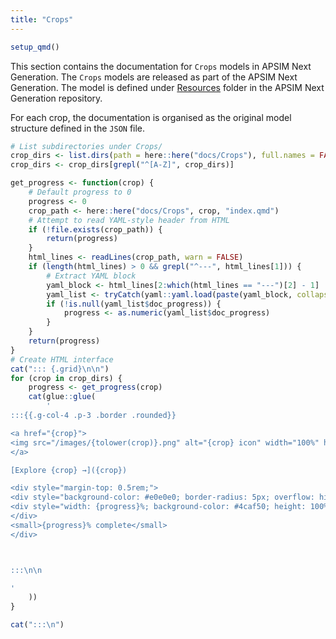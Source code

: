 ```yaml
---
title: "Crops"
---
```



```r
setup_qmd()
```



This section contains the documentation for `Crops` models in APSIM Next Generation. The `Crops` models are released as part of the APSIM Next Generation. The model is defined under [Resources](https://github.com/APSIMInitiative/ApsimX/tree/master/Models/Resources) folder in the APSIM Next Generation repository. 

For each crop, the documentation is organised as the original model structure defined in the `JSON` file.

```r
# List subdirectories under Crops/
crop_dirs <- list.dirs(path = here::here("docs/Crops"), full.names = FALSE, recursive = FALSE)
crop_dirs <- crop_dirs[grepl("^[A-Z]", crop_dirs)]

get_progress <- function(crop) {
    # Default progress to 0
    progress <- 0
    crop_path <- here::here("docs/Crops", crop, "index.qmd")
    # Attempt to read YAML-style header from HTML
    if (!file.exists(crop_path)) {
        return(progress)
    }
    html_lines <- readLines(crop_path, warn = FALSE)
    if (length(html_lines) > 0 && grepl("^---", html_lines[1])) {
        # Extract YAML block
        yaml_block <- html_lines[2:which(html_lines == "---")[2] - 1]
        yaml_list <- tryCatch(yaml::yaml.load(paste(yaml_block, collapse = "\n")), error = function(e) NULL)
        if (!is.null(yaml_list$doc_progress)) {
            progress <- as.numeric(yaml_list$doc_progress)
        }
    }
    return(progress)
} 
# Create HTML interface
cat("::: {.grid}\n\n")
for (crop in crop_dirs) {
    progress <- get_progress(crop)
    cat(glue::glue(
        '
:::{{.g-col-4 .p-3 .border .rounded}}

<a href="{crop}">
<img src="/images/{tolower(crop)}.png" alt="{crop} icon" width="100%" height="100%" style="margin-bottom: 0.5rem;" />
</a>

[Explore {crop} →]({crop})

<div style="margin-top: 0.5rem;">
<div style="background-color: #e0e0e0; border-radius: 5px; overflow: hidden; height: 1rem;">
<div style="width: {progress}%; background-color: #4caf50; height: 100%;"></div>
</div>
<small>{progress}% complete</small>
</div>



:::\n\n

'
    ))
}

cat(":::\n")

```
